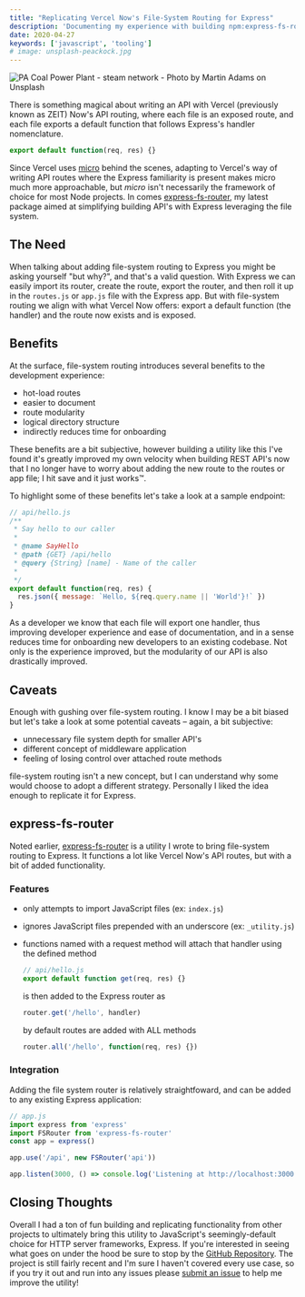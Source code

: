 ```yaml
---
title: "Replicating Vercel Now's File-System Routing for Express"
description: 'Documenting my experience with building npm:express-fs-router'
date: 2020-04-27
keywords: ['javascript', 'tooling']
# image: unsplash-peackock.jpg
---
```


![PA Coal Power Plant - steam network - Photo by Martin Adams on Unsplash](martin-adams--unsplash.jpg)

<!-- <a
  style='background-color:black;color:white;text-decoration:none;padding:4px 6px;font-family:-apple-system, BlinkMacSystemFont, "San Francisco", "Helvetica Neue", Helvetica, Ubuntu, Roboto, Noto, "Segoe UI", Arial, sans-serif;font-size:12px;font-weight:bold;line-height:1.2;display:inline-block;border-radius:3px'
  href="https://unsplash.com/@martinadams?utm_medium=referral&amp;utm_campaign=photographer-credit&amp;utm_content=creditBadge"
  target="_blank"
  rel="noopener noreferrer"
  title="Download free do whatever you want high-resolution photos from Martin Adams"
>
  <span style="display:inline-block;padding:2px 3px">
    <svg
      xmlns="http://www.w3.org/2000/svg"
      style="height:12px;width:auto;position:relative;vertical-align:middle;top:-2px;fill:white"
      viewBox="0 0 32 32"
    >
      <title>unsplash-logo</title>
      <path d="M10 9V0h12v9H10zm12 5h10v18H0V14h10v9h12v-9z"></path>
    </svg>
  </span>
  <span style="display:inline-block;padding:2px 3px">Martin Adams</span>
</a> -->

There is something magical about writing an API with Vercel (previously known as ZEIT) Now's API routing, where each file is an exposed route, and each file exports a default function that follows Express's handler nomenclature.

```js
export default function(req, res) {}
```

Since Vercel uses [micro](https://www.npmjs.com/package/micro) behind the scenes, adapting to Vercel's way of writing API routes where the Express familiarity is present makes micro much more approachable, but _micro_ isn't necessarily the framework of choice for most Node projects. In comes [express-fs-router](https://www.npmjs.com/package/express-fs-router), my latest package aimed at simplifying building API's with Express leveraging the file system.

## The Need

When talking about adding file-system routing to Express you might be asking yourself "but why?", and that's a valid question. With Express we can easily import its router, create the route, export the router, and then roll it up in the `routes.js` or `app.js` file with the Express app. But with file-system routing we align with what Vercel Now offers: export a default function (the handler) and the route now exists and is exposed.

## Benefits

At the surface, file-system routing introduces several benefits to the development experience:

- hot-load routes
- easier to document
- route modularity
- logical directory structure
- indirectly reduces time for onboarding

These benefits are a bit subjective, however building a utility like this I've found it's greatly improved my own velocity when building REST API's now that I no longer have to worry about adding the new route to the routes or app file; I hit save and it just works:tm:.

To highlight some of these benefits let's take a look at a sample endpoint:

```js
// api/hello.js
/**
 * Say hello to our caller
 *
 * @name SayHello
 * @path {GET} /api/hello
 * @query {String} [name] - Name of the caller
 *
 */
export default function(req, res) {
  res.json({ message: `Hello, ${req.query.name || 'World'}!` })
}
```

As a developer we know that each file will export one handler, thus improving developer experience and ease of documentation, and in a sense reduces time for onboarding new developers to an existing codebase. Not only is the experience improved, but the modularity of our API is also drastically improved.

## Caveats

Enough with gushing over file-system routing. I know I may be a bit biased but let's take a look at some potential caveats &ndash; again, a bit subjective:

- unnecessary file system depth for smaller API's
- different concept of middleware application
- feeling of losing control over attached route methods

file-system routing isn't a new concept, but I can understand why some would choose to adopt a different strategy. Personally I liked the idea enough to replicate it for Express.

## express-fs-router

Noted earlier, [express-fs-router](https://www.npmjs.com/package/express-fs-router) is a utility I wrote to bring file-system routing to Express. It functions a lot like Vercel Now's API routes, but with a bit of added functionality.

### Features

- only attempts to import JavaScript files (ex: `index.js`)
- ignores JavaScript files prepended with an underscore (ex: `_utility.js`)
- functions named with a request method will attach that handler using the defined method

  ```js
  // api/hello.js
  export default function get(req, res) {}
  ```

  is then added to the Express router as

  ```js
  router.get('/hello', handler)
  ```

  by default routes are added with ALL methods

  ```js
  router.all('/hello', function(req, res) {})
  ```

### Integration

Adding the file system router is relatively straightfoward, and can be added to any existing Express application:

```js
// app.js
import express from 'express'
import FSRouter from 'express-fs-router'
const app = express()

app.use('/api', new FSRouter('api'))

app.listen(3000, () => console.log('Listening at http://localhost:3000'))
```

## Closing Thoughts

Overall I had a ton of fun building and replicating functionality from other projects to ultimately bring this utility to JavaScript's seemingly-default choice for HTTP server frameworks, Express. If you're interested in seeing what goes on under the hood be sure to stop by the [GitHub Repository](https://github.com/josefaidt/express-fs-router). The project is still fairly recent and I'm sure I haven't covered every use case, so if you try it out and run into any issues please [submit an issue](https://github.com/josefaidt/express-fs-router/issues/new/choose) to help me improve the utility!
